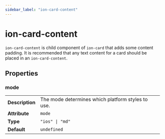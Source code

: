 ```yaml
---
sidebar_label: "ion-card-content"
---
```


# ion-card-content

`ion-card-content` is child component of `ion-card` that adds some content padding.
It is recommended that any text content for a card should be placed in an `ion-card-content`.


## Properties


### mode

| | |
| --- | --- |
| **Description** | The mode determines which platform styles to use. |
| **Attribute** | `mode` |
| **Type** | `"ios" \| "md"` |
| **Default** | `undefined` |


